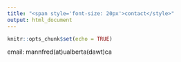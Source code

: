```yaml
---
title: "<span style='font-size: 20px'>contact</style>"
output: html_document
---
```


```r
knitr::opts_chunk$set(echo = TRUE)
```

email: mannfred(at)ualberta(dawt)ca
